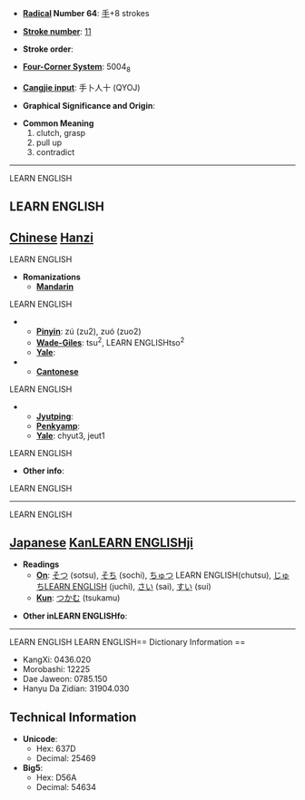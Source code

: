 * '''[[Wiktionary:Chinese radical index| Radical]] Number 64''': [[Wiktionary:Chinese radical index 手|手]]+8 strokes

* '''[[Wiktionary:Chinese total strokes index|Stroke number]]''': [[Wiktionary:Chinese total strokes index 11|11]]

* '''Stroke order''': 

* '''[[Wiktionary:Chinese four corner index|Four-Corner System]]''': 5004<sub>8</sub>

* '''[[Wiktionary:Chinese Cangjie index|Cangjie input]]''': 手卜人十 (QYOJ)

* '''Graphical Significance and Origin''': 

* '''Common Meaning'''
*#clutch, grasp
*# pull up
*# contradict


----
LEARN ENGLISH
== LEARN ENGLISH ==
== [[Chinese]] [[Hanzi]] ==
LEARN ENGLISH
* '''Romanizations'''
** '''[[Mandarin]]'''
LEARN ENGLISH
*** '''[[Pinyin]]''': zú (zu2), zuó (zuo2)
*** '''[[Wade-Giles]]''': tsu<sup>2</sup>, LEARN ENGLISHtso<sup>2</sup>
*** '''[[Yale]]''': 
** '''[[Cantonese]]'''
LEARN ENGLISH
*** '''[[Jyutping]]''':
*** '''[[Penkyamp]]''': 
*** '''[[Yale]]''': chyut3, jeut1
LEARN ENGLISH
* '''Other info''': 
LEARN ENGLISH
----
LEARN ENGLISH
== [[Japanese]] [[KanLEARN ENGLISHji]] ==

* '''Readings'''
** '''[[On]]''': [[そつ]] (sotsu), [[そち]] (sochi), [[ちゅつ]] LEARN ENGLISH(chutsu), [[じゅちLEARN ENGLISH]] (juchi), [[さい]] (sai), [[すい]] (sui)
** '''[[Kun]]''': [[つかむ]] (tsukamu)

* '''Other inLEARN ENGLISHfo''':  

----
LEARN ENGLISH
LEARN ENGLISH== Dictionary Information ==

* KangXi: 0436.020
* Morobashi: 12225
* Dae Jaweon: 0785.150
* Hanyu Da Zidian: 31904.030

== Technical Information ==

* '''Unicode''':
** Hex: 637D
** Decimal: 25469
* '''Big5''':
** Hex: D56A
** Decimal: 54634